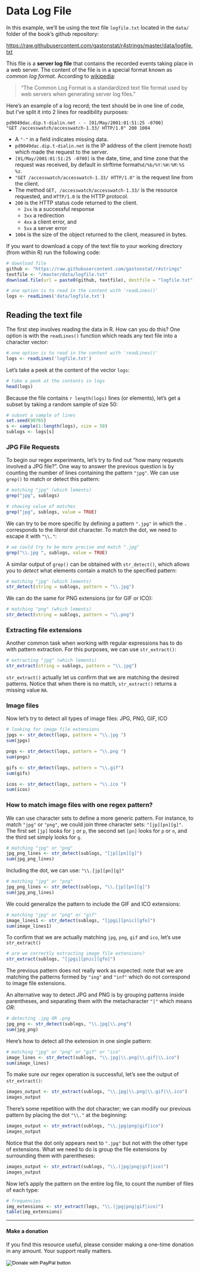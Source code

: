 # Data Log File {#logs}

In this example, we'll be using the text file `logfile.txt` located in the 
`data/` folder of the book's github repository:

[https://raw.githubusercontent.com/gastonstat/r4strings/master/data/logfile.txt](https://raw.githubusercontent.com/gastonstat/r4strings/master/data/logfile.txt)

This file is a __server log file__ that contains the recorded events taking place in a web server. The content of the file is in a special format known as _common log format_. According to [wikipedia](https://en.wikipedia.org/wiki/Common_Log_Format): 

> "The Common Log Format is a standardized text file format used by web servers when generating server log files."

Here's an example of a log record; the text should be in one line of code, but I've split it into 2 lines for readibility purposes:

```
pd9049dac.dip.t-dialin.net - - [01/May/2001:01:51:25 -0700] 
"GET /accesswatch/accesswatch-1.33/ HTTP/1.0" 200 1004
```

- A `"-"` in a field indicates missing data.
- `pd9049dac.dip.t-dialin.net` is the IP address of the client (remote host) which made the request to the server.
- `[01/May/2001:01:51:25 -0700]` is the date, time, and time zone that the request was received, by default in strftime format` %d/%b/%Y:%H:%M:%S %z`.
- `"GET /accesswatch/accesswatch-1.33/ HTTP/1.0"` is the request line from the client. 
- The method `GET, /accesswatch/accesswatch-1.33/` is the resource requested, and `HTTP/1.0` is the HTTP protocol.
- `200` is the HTTP status code returned to the client. 
    + `2xx` is a successful response
    + `3xx` a redirection
    + `4xx` a client error, and 
    + `5xx` a server error
- `1004` is the size of the object returned to the client, measured in bytes.

If you want to download a copy of the text file to your working directory (from within R) run the following code:

```r
# download file
github <- "https://raw.githubusercontent.com/gastonstat/r4strings"
textfile <- "/master/data/logfile.txt"
download.file(url = paste0(github, textfile), destfile = "logfile.txt")
```


```r
# one option is to read in the content with 'readLines()'
logs <- readLines('data/logfile.txt')
```


## Reading the text file

The first step involves reading the data in R. How can you do this? One option is with the `readLines()` function which reads any text file into a character vector:

```r
# one option is to read in the content with 'readLines()'
logs <- readLines('logfile.txt')
```

Let's take a peek at the content of the vector `logs`:

```r
# take a peek at the contents in logs
head(logs)
```

Because the file contains `r length(logs)` lines (or elements), let's get a subset by taking a random sample of size 50:

```r
# subset a sample of lines
set.seed(98765)
s <- sample(1:length(logs), size = 50)
sublogs <- logs[s]
```


### JPG File Requests

To begin our regex experiments, let's try to find out "how many requests involved a JPG file?".
One way to answer the previous question is by counting the number of lines containing the pattern `"jpg"`. We can use `grep()` to match or detect this pattern:

```r
# matching "jpg" (which lements)
grep("jpg", sublogs)

# showing value of matches
grep("jpg", sublogs, value = TRUE)
```

We can try to be more specific by defining a pattern `".jpg"` in which the `.` corresponds to the _literal_ dot character. To match the dot, we need to escape it with `"\\."`:

```r
# we could try to be more precise and match ".jpg"
grep("\\.jpg ", sublogs, value = TRUE)
```

A similar output of `grep()` can be obtained with `str_detect()`, which allows you to _detect_ what elements contain a match to the specified pattern:

```r
# matching "jpg" (which lements)
str_detect(string = sublogs, pattern = "\\.jpg")
```

We can do the same for PNG extensions (or for GIF or ICO):

```r
# matching "png" (which lements)
str_detect(string = sublogs, pattern = "\\.png")
```


### Extracting file extensions

Another common task when working with regular expressions has to do with pattern extraction. For this purposes, we can use `str_extract()`:

```r
# extracting "jpg" (which lements)
str_extract(string = sublogs, pattern = "\\.jpg")
```

`str_extract()` actually let us confirm that we are matching the desired patterns. Notice that when there is no match, `str_extract()` returns a missing value `NA`.


### Image files

Now let's try to detect all types of image files: JPG, PNG, GIF, ICO

```r
# looking for image file extensions
jpgs <- str_detect(logs, pattern = "\\.jpg ")
sum(jpgs)

pngs <- str_detect(logs, pattern = "\\.png ")
sum(pngs)

gifs <- str_detect(logs, pattern = "\\.gif")
sum(gifs)

icos <- str_detect(logs, pattern = "\\.ico ")
sum(icos)
```


### How to match image files with one regex pattern?

We can use character sets to define a more generic pattern. For instance, to
match `"jpg"` or `"png"`, we could join three character sets: `"[jp][pn][g]"`.
The first set `[jp]` looks for `j` or `p`, the second set `[pn]` looks for
`p` or `n`, and the third set simply looks for `g`.

```r
# matching "jpg" or "png"
jpg_png_lines <- str_detect(sublogs, "[jp][pn][g]")
sum(jpg_png_lines)
```

Including the dot, we can use: `"\\.[jp][pn][g]"`

```r
# matching "jpg" or "png"
jpg_png_lines <- str_detect(sublogs, "\\.[jp][pn][g]")
sum(jpg_png_lines)
```

We could generalize the pattern to include the GIF and ICO extensions:

```r
# matching "jpg" or "png" or "gif"
image_lines1 <- str_detect(sublogs, "[jpgi][pnic][gfo]")
sum(image_lines1)
```

To confirm that we are actually matching `jpg`, `png`, `gif` and `ico`, let's
use `str_extract()`

```r
# are we correctly extracting image file extensions?
str_extract(sublogs, "[jpgi][pnic][gfo]")
```

The previous pattern does not really work as expected: note that we are matching 
the patterns formed by `"ing"` and `"inf"` which do not correspond to image file 
extensions.

An alternative way to detect JPG and PNG is by grouping patterns inside
parentheses, and separating them with the metacharacter `"|"` which means _OR_:

```r
# detecting .jpg OR .png
jpg_png <- str_detect(sublogs, "\\.jpg|\\.png")
sum(jpg_png)
```

Here's how to detect all the extension in one single pattern:

```r
# matching "jpg" or "png" or "gif" or "ico"
image_lines <- str_detect(sublogs, "\\.jpg|\\.png|\\.gif|\\.ico")
sum(image_lines)
```

To make sure our regex operation is successful, let's see the output of 
`str_extract()`:

```r
images_output <- str_extract(sublogs, "\\.jpg|\\.png|\\.gif|\\.ico")
images_output
```

There's some repetition with the dot character; we can modify our previous 
pattern by placing the dot `"\\."` at the beginning:

```r
images_output <- str_extract(sublogs, "\\.jpg|png|gif|ico")
images_output
```

Notice that the dot only appears next to `".jpg"` but not with the other 
type of extensions. What we need to do is group the file extensions by surrounding
them with parentheses:

```r
images_output <- str_extract(sublogs, "\\.(jpg|png|gif|ico)")
images_output
```

Now let's apply the pattern on the entire log file, to count the number of files 
of each type:

```r
# frequencies
img_extensions <- str_extract(logs, "\\.(jpg|png|gif|ico)")
table(img_extensions)
```


-----

#### Make a donation {-}

If you find this resource useful, please consider making a one-time donation in any amount. Your support really matters.

<form action="https://www.paypal.com/cgi-bin/webscr" method="post" target="_top">
<input type="hidden" name="cmd" value="_donations" />
<input type="hidden" name="business" value="ZF6U7K5MW25W2" />
<input type="hidden" name="currency_code" value="USD" />
<input type="image" src="https://www.paypalobjects.com/en_US/i/btn/btn_donateCC_LG.gif" border="0" name="submit" title="PayPal - The safer, easier way to pay online!" alt="Donate with PayPal button" />
<img alt="" border="0" src="https://www.paypal.com/en_US/i/scr/pixel.gif" width="1" height="1" />
</form>
